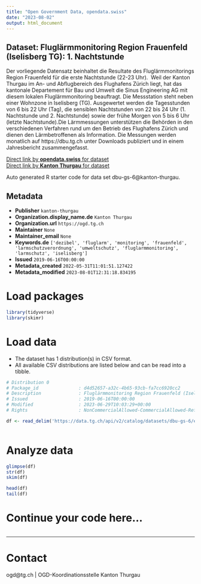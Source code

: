 ```yaml
---
title: "Open Government Data, opendata.swiss"
date: "2023-08-02"
output: html_document
---
```


## Dataset: Fluglärmmonitoring Region Frauenfeld (Iselisberg TG): 1. Nachtstunde

Der vorliegende Datensatz beinhaltet die Resultate des Fluglärmmonitorings Region Frauenfeld für die erste Nachtstunde (22-23 Uhr).  Weil der Kanton Thurgau im An- und Abflugbereich des Flughafens Zürich liegt, hat das kantonale Departement für Bau und Umwelt die Sinus Engineering AG mit diesem lokalen Fluglärmmonitoring beauftragt. Die Messstation steht neben einer Wohnzone in Iselisberg (TG). Ausgewertet werden die Tagesstunden von 6 bis 22 Uhr (Tag), die sensiblen Nachtstunden
von 22 bis 24 Uhr (1. Nachtstunde und 2. Nachtstunde) sowie der frühe Morgen
von 5 bis 6 Uhr (letzte Nachtstunde).Die Lärmmessungen unterstützen die Behörden in den verschiedenen Verfahren rund um den Betrieb des Flughafens Zürich und dienen den Lärmbetroffenen als Information. Die Messungen werden monatlich auf https://dbu.tg.ch unter Downloads publiziert und in einem Jahresbericht zusammengefasst.  

[Direct link by **opendata.swiss** for dataset](https://opendata.swiss/de/dataset/fluglarmmonitoring-region-frauenfeld-iselisberg-tg-1-nachtstunde)<br>
[Direct link by **Kanton Thurgau** for dataset](https://data.tg.ch/explore/dataset/dbu-gs-6/)

Auto generated R starter code for data set dbu-gs-6@kanton-thurgau.

## Metadata

- **Publisher** `kanton-thurgau`
- **Organization.display_name.de** `Kanton Thurgau`
- **Organization.url** `https://ogd.tg.ch`
- **Maintainer** `None`
- **Maintainer_email** `None`
- **Keywords.de** `['dezibel', 'fluglarm', 'monitoring', 'frauenfeld', 'larmschutzverordnung', 'umweltschutz', 'fluglarmmonitoring', 'larmschutz', 'iselisberg']`
- **Issued** `2019-06-16T00:00:00`
- **Metadata_created** `2022-05-31T11:01:51.127422`
- **Metadata_modified** `2023-08-01T12:31:18.834195`


# Load packages

```r

library(tidyverse)
library(skimr)

```

# Load data

-   The dataset has 1 distribution(s) in CSV format.
-   All available CSV distributions are listed below and can be read into a tibble.

```r

# Distribution 0
# Package_id               : d4d52657-a32c-4b65-93cb-fa7cc6920cc2
# Description              : Fluglärmmonitoring Region Frauenfeld (Iselisberg TG): 1. Nachtstunde (csv)
# Issued                   : 2019-06-16T00:00:00
# Modified                 : 2023-06-29T10:03:29+00:00
# Rights                   : NonCommercialAllowed-CommercialAllowed-ReferenceRequired

df <- read_delim('https://data.tg.ch/api/v2/catalog/datasets/dbu-gs-6/exports/csv')



```

# Analyze data

```r

glimpse(df)
str(df)
skim(df)

head(df)
tail(df)

```

# Continue your code here...

```r

```

------------------------------------------------------------------------

# Contact

ogd@tg.ch | OGD-Koordinationsstelle Kanton Thurgau
